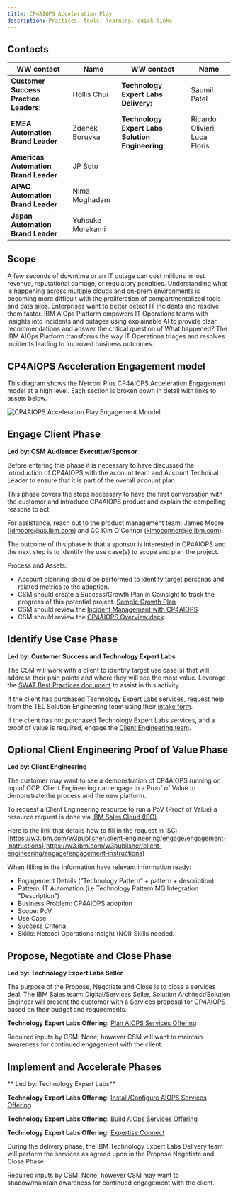 ```yaml
---
title: CP4AIOPS Acceleration Play
description: Practices, tools, learning, quick links
---
```



## Contacts

| WW contact | Name | WW contact | Name |
| --- | --- | --- | --- |
| **Customer Success Practice Leaders:** | Hollis Chui | **Technology Expert Labs Delivery:** | Saumil Patel |
| **EMEA Automation Brand Leader** | Zdenek Boruvka | **Technology Expert Labs Solution Engineering:** | Ricardo Olivieri, Luca Floris |
| **Americas Automation Brand Leader** | JP Soto | | |
| **APAC Automation Brand Leader** | Nima Moghadam | | |
| **Japan Automation Brand Leader** | Yuhsuke Murakami | | |


## Scope
A few seconds of downtime or an IT outage can cost millions in lost revenue, reputational damage, or regulatory penalties. Understanding what is happening across multiple clouds and on-prem environments is becoming more difficult with the proliferation of compartmentalized tools and data silos. Enterprises want to better detect IT incidents and resolve them faster. IBM AIOps Platform empowers IT Operations teams with insights into incidents and outages using explainable AI to provide clear recommendations and answer the critical question of What happened? The IBM AIOps Platform transforms the way IT Operations triages and resolves incidents leading to improved business outcomes.


## CP4AIOPS Acceleration Engagement model
This diagram shows the Netcool Plus CP4AIOPS Acceleration Engagement model at a high level. Each section is broken down in detail with links to assets below.

![CP4AIOPS Acceleration Play Engagement Moodel](../images/cp4aiops-engagement-model.png)


## Engage Client Phase
**Led by: CSM**
**Audience: Executive/Sponsor**

Before entering this phase it is necessary to have discussed the introduction of CP4AIOPS with the account team and Account Technical Leader to ensure that it is part of the overall account plan.

This phase covers the steps necessary to have the first conversation with the customer and introduce CP4AIOPS product and explain the compelling reasons to act.

For assistance, reach out to the product management team: James Moore (jdmoore@us.ibm.com) and CC Kim O'Connor (kimoconnor@ie.ibm.com).

The outcome of this phase is that a sponsor is interested in CP4AIOPS and the next step is to identify the use case(s) to scope and plan the project.

Process and Assets:
- Account planning should be performed to identify target personas and related metrics to the adoption.
- CSM should create a Success/Growth Plan in Gainsight to track the progress of this potential project. <a target='_blank' rel='noreferrer noopener' href="https://ibm.box.com/s/u0d2z0ia2z5uhvb81577l36gkvspucud">Sample Growth Plan</a>
- CSM should review the [Incident Management with CP4AIOPS](https://mediacenter.ibm.com/media/t/1_cifk5wwo)
- CSM should review the <a href="https://ibm.seismic.com/Link/Content/DCBMMRG6cVVWR8MFMHPB6773RfdB" target='_blank' rel='noreferrer noopener'>CP4AIOPS Overview deck</a>


## Identify Use Case Phase
**Led by: Customer Success and Technology Expert Labs**

The CSM will work with a client to identify target use case(s) that will address their pain points and where they will see the most value.  Leverage the [SWAT Best Practices document](https://www.ibm.com/docs/en/cloud-paks/cloud-pak-aiops/4.3.0?topic=pdf-documentation) to assist in this activity.

If the client has purchased Technology Expert Labs services, request help from the TEL Solution Engineering team using their [intake form](https://forms.monday.com/forms/c64bacb40df8b2d13a498a4d3223011f?r=use1).

If the client has not purchased Technology Expert Labs services, and a proof of value is required, engage the [Client Engineering team](https://pages.github.ibm.com/csm-playbook/playbook/common/accerlation-plays/cp4aiops-play#optional-client-engineering-proof-of-value-phase).


## Optional Client Engineering Proof of Value Phase
**Led by: Client Engineering**

The customer may want to see a demonstration of CP4AIOPS running on top of OCP. Client Engineering can engage in a Proof of Value to demonstrate the process and the new platform.

To request a Client Engineering resource to run a PoV (Proof of Value) a resource request is done via [IBM Sales Cloud (ISC)](https://ibmsc.lightning.force.com/lightning/page/home).

Here is the link that details how to fill in the request in ISC: [https://w3.ibm.com/w3publisher/client-engineering/engage/engagement-instructions](https://w3.ibm.com/w3publisher/client-engineering/engage/engagement-instructions)

When filling in the information have relevant information ready:

- Engagement Details (”Technology Pattern” + pattern + description)
- Pattern: IT Automation (i.e Technology Pattern MQ Integration "Description")
- Business Problem: CP4AIOPS adoption
- Scope: PoV
- Use Case
- Success Criteria
- Skills: Netcool Operations Insight (NOI) Skills needed.


## Propose, Negotiate and Close Phase
**Led by: Technology Expert Labs Seller**

The purpose of the Propose, Negotiate and Close is to close a services deal. The IBM Sales team: Digital/Services Seller, Solution Architect/Solution Engineer will present the customer with a Services proposal for CP4AIOPS based on their budget and requirements.   

**Technology Expert Labs Offering:** <a target='_blank' rel='noreferrer noopener' href="https://ibm.seismic.com/Link/Content/DChJfpc8G8Q4hGmV6q9PQDP7dPRP">Plan AIOPS Services Offering</a>

Required inputs by CSM: None; however CSM will want to maintain awareness for continued engagement with the client.


## Implement and Accelerate Phases
** Led by: Technology Expert Labs**

**Technology Expert Labs Offering:** <a target='_blank' rel='noreferrer noopener' href="https://ibm.seismic.com/Link/Content/DCJmbFTCcDbmpGhQHhhGgcGJfC83">Install/Configure AIOPS Services Offering</a>

**Technology Expert Labs Offering:** <a target='_blank' rel='noreferrer noopener' href="https://ibm.seismic.com/Link/Content/DCMDX3WhCGdgBGf26VHfJgR2VQhP">Build AIOps Services Offering</a>

**Technology Expert Labs Offering:** <a target='_blank' rel='noreferrer noopener' href="https://ibm.seismic.com/Link/Content/DChTBdhh2f8jg8mHCbCTB8FfD683">Expertise Connect</a>

During the delivery phase, the IBM Technology Expert Labs Delivery team will perform the services as agreed upon in the Propose Negotiate and Close Phase.

Required inputs by CSM: None; however CSM may want to shadow/maintain awareness for continued engagement with the client.
